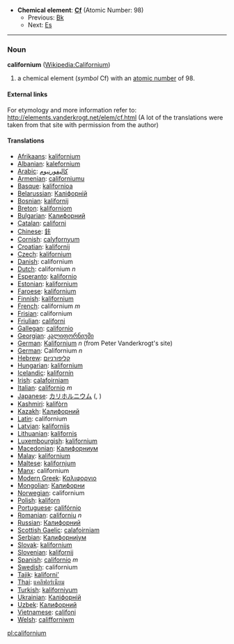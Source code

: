 *'''Chemical element''': '''[[Cf]]''' (Atomic Number: 98)
**Previous: [[Berkelium|Bk]]
**Next: [[Einsteinium|Es]]
----
=== Noun ===
'''californium''' ([[en:Californium|Wikipedia:Californium]])

# a chemical element (''symbol'' Cf) with an [[atomic number]] of 98.

====External links====
For etymology and more information refer to:
http://elements.vanderkrogt.net/elem/cf.html
(A lot of the translations were taken from that site with permission from the author)

==== Translations ====
*[[Afrikaans]]: [[kalifornium]]
*[[Albanian]]: [[kalefornium]]
*[[Arabic]]: [[كاليفورنيوم]]
*[[Armenian]]: [[californiumu]]
*[[Basque]]: [[kalifornioa]]
*[[Belarussian]]: [[Калiфорнiй]]
*[[Bosnian]]: [[kalifornij]]
*[[Breton]]: [[kaliforniom]]
*[[Bulgarian]]: [[Калифорний]]
*[[Catalan]]: [[californi]]
*[[Chinese]]: [[鉲]]
*[[Cornish]]: [[calyfornyum]]
*[[Croatian]]: [[kalifornij]]
*[[Czech]]: [[kalifornium]]
*[[Danish]]: californium
*[[Dutch]]: californium ''n''
*[[Esperanto]]: [[kalifornio]]
*[[Estonian]]: [[kalifornium]]
*[[Faroese]]: [[kalifornium]]
*[[Finnish]]: [[kalifornium]]
*[[French]]: californium ''m''
*[[Frisian]]: californium
*[[Friulian]]: [[californi]]
*[[Gallegan]]: [[californio]]
*[[Georgian]]: [[კალიფორნიუმი]]
*[[German]]: [[Kalifornium]] ''n'' (from Peter Vanderkrogt's site)
*[[German]]: Californium ''n''
*[[Hebrew]]: [[קליפורניום]]
*[[Hungarian]]: [[kalifornium]]
*[[Icelandic]]: [[kalifornín]]
*[[Irish]]: [[calafoirniam]]
*[[Italian]]: [[californio]] ''m''
*[[Japanese]]: [[カリホルニウム]] ([[]], )
*[[Kashmiri]]: [[kalifòrn]]
*[[Kazakh]]: [[Калифорний]]
*[[Latin]]: californium
*[[Latvian]]: [[kalifornijs]]
*[[Lithuanian]]: [[kalifornis]]
*[[Luxembourgish]]: [[kalifornium]]
*[[Macedonian]]: [[Калифорниум]]
*[[Malay]]: [[kalifornium]]
*[[Maltese]]: [[kalifornjum]]
*[[Manx]]: californium
*[[Modern Greek]]: [[Καλιφορνιο]] '' ''
*[[Mongolian]]: [[Калифорни]]
*[[Norwegian]]: californium
*[[Polish]]: [[kaliforn]] '' ''
*[[Portuguese]]: [[califórnio]]
*[[Romanian]]: [[californiu]] ''n''
*[[Russian]]: [[Калифорний]] '' ''
*[[Scottish Gaelic]]: [[calafoirniam]]
*[[Serbian]]: [[Калифорниjум]]
*[[Slovak]]: [[kalifornium]]
*[[Slovenian]]: [[kalifornij]]
*[[Spanish]]: [[californio]] ''m''
*[[Swedish]]: californium
*[[Tajik]]: [[kaliforni']]
*[[Thai]]: [[แคลิฟอร์เนียม]]
*[[Turkish]]: [[kaliforniyum]]
*[[Ukrainian]]: [[Калiфорнiй]]
*[[Uzbek]]: [[Калифорний]]
*[[Vietnamese]]: [[califoni]]
*[[Welsh]]: [[califforniwm]]

[[pl:californium]]